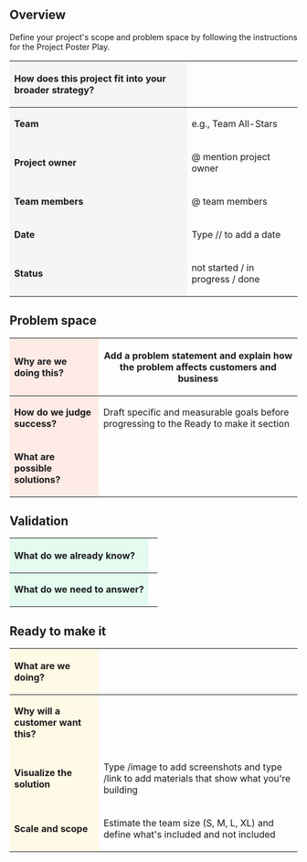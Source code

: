 
==Overview==
Define your project's scope and problem space by following the instructions for the Project Poster Play.
{| class="wikitable"
! style="background-color:#f4f5f7;vertical-align:middle;text-align:left;" |'''How does this project fit into your broader strategy?'''
|
|-
! style="background-color:#f4f5f7;vertical-align:middle;text-align:left;" |'''Team'''
|e.g., Team All-Stars
|-
! style="background-color:#f4f5f7;vertical-align:middle;text-align:left;" |'''Project owner'''
|@ mention project owner
|-
! style="background-color:#f4f5f7;vertical-align:middle;text-align:left;" |'''Team members'''
|@ team members
|-
! style="background-color:#f4f5f7;vertical-align:middle;text-align:left;" |'''Date'''
|Type // to add a date
|-
! style="background-color:#f4f5f7;vertical-align:middle;text-align:left;" |'''Status'''
|not started / in progress / done
|}

==Problem space==
{| class="wikitable"
! style="background-color:#ffebe6;vertical-align:middle;text-align:left;" |'''Why are we doing this?'''
|Add a problem statement and explain how the problem affects customers and business
|-
! style="background-color:#ffebe6;vertical-align:middle;text-align:left;" |'''How do we judge success?'''
|Draft specific and measurable goals before progressing to the Ready to make it section
|-
! style="background-color:#ffebe6;vertical-align:middle;text-align:left;" |'''What are possible solutions?'''
|
|}

==Validation==
{| class="wikitable"
! style="background-color:#e3fcef;vertical-align:middle;text-align:left;" |'''What do we already know?'''
|
|-
! style="background-color:#e3fcef;vertical-align:middle;text-align:left;" |'''What do we need to answer?'''
|
|}

==Ready to make it==
{| class="wikitable"
! style="background-color:#fffae6;vertical-align:middle;text-align:left;" |'''What are we doing?'''
|
|-
! style="background-color:#fffae6;vertical-align:middle;text-align:left;" |'''Why will a customer want this?'''
|
|-
! style="background-color:#fffae6;vertical-align:middle;text-align:left;" |'''Visualize the solution'''
|Type /image to add screenshots and type /link to add materials that show what you're building
|-
! style="background-color:#fffae6;vertical-align:middle;text-align:left;" |'''Scale and scope'''
|Estimate the team size (S, M, L, XL) and define what's included and not included
|}